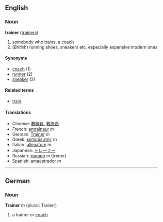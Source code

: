==English==
===Noun===
'''trainer''' ([[trainers]])

# somebody who trains, a coach
# (''British'') running shoes, sneakers etc, especially expensive modern ones

====Synonyms====
*[[coach]] (1)
*[[runner]] (2)
*[[sneaker]] (2)

====Related terms====
*[[train]]

====Translations====
*Chinese: [[教練員]], [[教练员]]
*French: [[entraîneur]] ''m''
*German: [[Trainer]] ''m''
*Greek: [[εκπαιδευτής]] ''m''
*Italian: [[allenatore]] ''m''
*Japanese: [[トレーナー]]
*Russian: [[тренер]] ''m'' (trener)
*Spanish: [[amaestrador]] ''m''

----

==German==
===Noun===
'''Trainer''' ''m'' (plural: Trainer)

# a trainer or [[coach]]